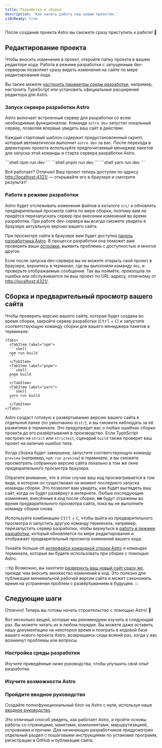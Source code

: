 ```yaml
---
title: Разработка и сборка
description: 'Как начать работу над новым проектом.'
i18nReady: true
---
```


После создания проекта Astro вы сможете сразу приступить к работе! 🚀

## Редактирование проекта

Чтобы вносить изменения в проект, откройте папку проекта в вашем редакторе кода. Работа в режиме разработки с запущенным dev-сервером позволяет сразу видеть изменения на сайте по мере редактирования кода.

Вы также можете [настроить параметры среды разработки](#настройка-среды-разработки), например, настроить TypeScript или установить официальные расширения редактора для Astro.

### Запуск сервера разработки Astro

Astro включает встроенный сервер для разработки со всем необходимым функционалом. Команда `astro dev` запустит локальный сервер, позволяя впервые увидеть ваш сайт в действии.

Каждый стартовый шаблон содержит предустановленный скрипт, который автоматически выполнит `astro dev` за вас. После перехода в директорию проекта используйте предпочитаемый менеджер пакетов для запуска этой команды и старта сервера разработки Astro.

<Tabs>
  <TabItem label="npm">
  ```shell
  npm run dev
  ```
  </TabItem>
  <TabItem label="pnpm">
  ```shell
  pnpm run dev
  ```
  </TabItem>
  <TabItem label="yarn">
  ```shell
  yarn run dev
  ```
  </TabItem>
</Tabs>


Всё работает? Отлично! Ваш проект теперь доступен по адресу [http://localhost:4321/](http://localhost:4321/) — открывайте его в браузере и смотрите результат!

### Работа в режиме разработки

Astro будет отслеживать изменения файлов в каталоге `src/` и обновлять предварительный просмотр сайта по мере сборки, поэтому вам не придётся перезапускать сервер при внесении изменений во время разработки. При работе dev-сервера вы всегда сможете увидеть в браузере актуальную версию вашего сайта.

При просмотре сайта в браузере вам будет доступна [панель разработчика Astro](/ru/guides/dev-toolbar/). В процессе разработки она поможет вам проверить ваши [островки](/ru/concepts/islands/), выявить проблемы с доступностью и многое другое.

Если после запуска dev-сервера вы не можете открыть свой проект в браузере, вернитесь в терминал, где вы выполняли команду `dev`, и проверьте отображаемые сообщения. Так вы поймёте, произошла ли ошибка или обслуживается ли ваш проект по URL-адресу, отличному от [http://localhost:4321/](http://localhost:4321/).

## Сборка и предварительный просмотр вашего сайта

Чтобы проверить версию вашего сайта, которая будет создана во время сборки, закройте сервер разработки (<kbd>Ctrl</kbd> + <kbd>C</kbd>) и запустите соответствующую команду сборки для вашего менеджера пакетов в терминале:

    <Tabs>
      <TabItem label="npm">
      ```shell
      npm run build
      ```
      </TabItem>
      <TabItem label="pnpm">
      ```shell
      pnpm build
      ```
      </TabItem>
      <TabItem label="yarn">
      ```shell
      yarn run build
      ```
      </TabItem>
    </Tabs>

Astro создаст готовую к развёртыванию версию вашего сайта в отдельной папке (по умолчанию `dist/`), и вы сможете наблюдать за её развитием в терминале. Это предупредит вас о любых ошибках сборки проекта до его развёртывания в производство. Если TypeScript настроен на `strict` или `strictest`, сценарий `build` также проверит ваш проект на наличие ошибок типа.

Когда сборка будет завершена, запустите соответствующую команду `preview` (например, `npm run preview`) в терминале, и вы сможете просмотреть собранную версию сайта локально в том же окне предварительного просмотра браузера.

Обратите внимание, что в этом случае ваш код просматривается в том виде, в котором он существовал на момент последнего запуска команды сборки. Это позволит вам увидеть, как будет выглядеть ваш сайт, когда он будет развёрнут в интернете. Любые последующие изменения, внесённые в код после сборки, **не** будут отражены во время предварительного просмотра сайта, пока вы не выполните команду сборки снова.

Используйте комбинацию <kbd>Ctrl</kbd> + <kbd>C</kbd>, чтобы выйти из предварительного просмотра и запустить другую команду терминала, например, перезапустить сервер разработки, чтобы вернуться в [работу в режиме разработки](#работа-в-режиме-разработки), который обновляется по мере редактирования и отображает предварительный просмотр изменений вашего кода.

<ReadMore>Узнайте больше об [интерфейсе командной строки Astro](/ru/reference/cli-reference/) и командах терминала, которые вы будете использовать при сборке с помощью Astro.</ReadMore>

:::tip 
Возможно, вы захотите [развернуть ваш новый сайт сразу же](/ru/guides/deploy/), прежде чем вносить множество изменений в код. Это полезно для публикации минимальной рабочей версии сайта и может сэкономить время на устранении проблем с развёртыванием в будущем.
:::

## Следующие шаги

Отлично! Теперь вы готовы начать строительство с помощью Astro! 🥳

Вот несколько вещей, которые мы рекомендуем изучить в следующий раз. Вы можете читать их в любом порядке. Вы можете даже оставить нашу документацию на некоторое время и поиграть в кодовой базе вашего нового проекта Astro, возвращаясь сюда всякий раз, когда у вас возникнут проблемы или вопросы.

### Настройка среды разработки

Изучите приведённые ниже руководства, чтобы улучшить свой опыт разработки.

<CardGrid>
  <LinkCard
    title="Настройка редактора"
    description="Настройте редактор кода, чтобы улучшить свою работу и открыть новые возможности."
    href="/ru/editor-setup/"
  />
  <LinkCard
    title="Панель разработчика"
    description="Изучите полезные функции панели инструментов разработчика."
    href="/ru/guides/dev-toolbar/"
  />
  <LinkCard
    title="Настройка TypeScript"
    description="Настройте параметры для проверки типов, IntelliSense и многого другого."
    href="/ru/guides/typescript/"
  />
</CardGrid>

### Изучите возможности Astro

<CardGrid>
  <LinkCard
    title="Структура проекта"
    description="Разберитесь в организации файлов Astro с помощью руководства по структуре проекта."
    href="/ru/basics/project-structure/"
  />
  <LinkCard
    title="Работа с коллекциями контента"
    description="Добавляйте контент на сайт с валидацией метаданных и автоматической типизацией."
    href="/ru/guides/content-collections/"
  />
  <LinkCard
    title="Добавление переходов между страницами"
    description="Создавайте плавные анимации и переходы."
    href="/ru/guides/view-transitions/"
  />
  <LinkCard
    title="Архитектура островков"
    description="Узнайте об архитектуре островков Astro."
    href="/ru/concepts/islands/"
  />
</CardGrid>

### Пройдите вводное руководство

Создайте полнофункциональный блог на Astro с нуля, используя наше [вводное руководство](/ru/tutorial/0-introduction/).

Это отличный способ увидеть, как работает Astro, и пройти основы работы со страницами, макетами, компонентами, маршрутизацией, островками и прочим. Для начинающих разработчиков предусмотрен отдельный раздел с пошаговыми инструкциями по установке программ, регистрации в GitHub и публикации сайта.

